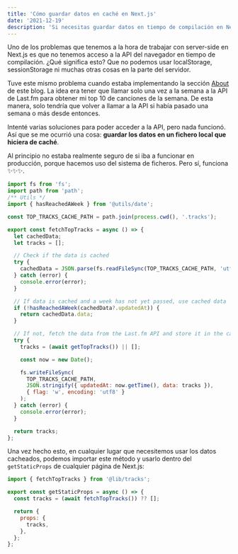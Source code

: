 ```yaml
---
title: 'Cómo guardar datos en caché en Next.js'
date: '2021-12-19'
description: 'Si necesitas guardar datos en tiempo de compilación en Next.js y no sabes cómo, pasa y toma asiento.'
---
```


Uno de los problemas que tenemos a la hora de trabajar con server-side en Next.js es que no tenemos acceso a la API del navegador en tiempo de compilación. ¿Qué significa esto? Que no podemos usar localStorage, sessionStorage ni muchas otras cosas en la parte del servidor.

Tuve este mismo problema cuando estaba implementando la sección [About](https://bonavida.dev/about) de este blog. La idea era tener que llamar solo una vez a la semana a la API de Last.fm para obtener mi top 10 de canciones de la semana. De esta manera, solo tendría que volver a llamar a la API si había pasado una semana o más desde entonces.

Intenté varias soluciones para poder acceder a la API, pero nada funcionó. Así que se me ocurrió una cosa: **guardar los datos en un fichero local que hiciera de caché**.

Al principio no estaba realmente seguro de si iba a funcionar en producción, porque hacemos uso del sistema de ficheros. Pero sí, funciona ✨✨✨.

```js
import fs from 'fs';
import path from 'path';
/** Utils */
import { hasReachedAWeek } from '@utils/date';

const TOP_TRACKS_CACHE_PATH = path.join(process.cwd(), '.tracks');

export const fetchTopTracks = async () => {
  let cachedData;
  let tracks = [];

  // Check if the data is cached
  try {
    cachedData = JSON.parse(fs.readFileSync(TOP_TRACKS_CACHE_PATH, 'utf8') ?? null);
  } catch (error) {
    console.error(error);
  }

  // If data is cached and a week has not yet passed, use cached data
  if (!hasReachedAWeek(cachedData?.updatedAt)) {
    return cachedData.data;
  }

  // If not, fetch the data from the Last.fm API and store it in the cache file
  try {
    tracks = (await getTopTracks()) || [];

    const now = new Date();

    fs.writeFileSync(
      TOP_TRACKS_CACHE_PATH,
      JSON.stringify({ updatedAt: now.getTime(), data: tracks }),
      { flag: 'w', encoding: 'utf8' }
    );
  } catch (error) {
    console.error(error);
  }

  return tracks;
};
```

Una vez hecho esto, en cualquier lugar que necesitemos usar los datos cacheados, podemos importar este método y usarlo dentro del `getStaticProps` de cualquier página de Next.js:

```js
import { fetchTopTracks } from '@lib/tracks';
```

```js
export const getStaticProps = async () => {
  const tracks = (await fetchTopTracks()) ?? [];

  return {
    props: {
      tracks,
    },
  };
};
```
